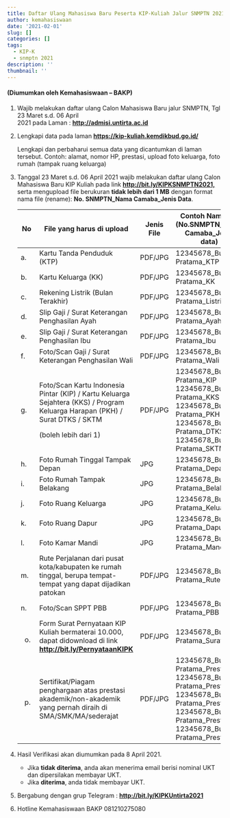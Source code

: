 ```yaml
---
title: Daftar Ulang Mahasiswa Baru Peserta KIP-Kuliah Jalur SNMPTN 2021
author: kemahasiswaan
date: '2021-02-01'
slug: []
categories: []
tags:
  - KIP-K
  - snmptn 2021
description: ''
thumbnail: ''
---
```


#### (Diumumkan oleh Kemahasiswaan -- BAKP)

1.  Wajib melakukan daftar ulang Calon Mahasiswa Baru jalur SNMPTN, Tgl 23 Maret s.d. 06 April\
    2021 pada Laman : [**http://admisi.untirta.ac.id**](http://admisi.untirta.ac.id){.uri target="_blank"}

2.  Lengkapi data pada laman [**https://kip-kuliah.kemdikbud.go.id/**](https://kip-kuliah.kemdikbud.go.id/){.uri target="_blank"}

    Lengkapi dan perbaharui semua data yang dicantumkan di laman tersebut. Contoh: alamat, nomor HP, prestasi, upload foto keluarga, foto rumah (tampak ruang keluarga)

3.  Tanggal 23 Maret s.d. 06 April 2021 wajib melakukan daftar ulang Calon Mahasiswa Baru KIP Kuliah pada link [**http://bit.ly/KIPKSNMPTN2021,**](http://bit.ly/KIPKSNMPTN2021,){.uri} serta mengupload file berukuran **tidak lebih dari 1 MB** dengan format nama file (rename): **No. SNMPTN_Nama Camaba_Jenis Data**.

    +--------+--------------------------------------------------------------------------------------------------------------------------------------------------------------------+----------------+-----------------------------------------------------------------------------------------------------------------------------------------------------------------------------+
    | **No** | **File yang harus di upload**                                                                                                                                      | **Jenis File** | **Contoh Nama file**<br>**(No.SNMPTN_Nama Camaba_Jenis data)**                                                                                                              |
    +========+====================================================================================================================================================================+================+=============================================================================================================================================================================+
    | a\.    | Kartu Tanda Penduduk (KTP)                                                                                                                                         | PDF/JPG        | 12345678_Budi Pratama_KTP                                                                                                                                                   |
    +--------+--------------------------------------------------------------------------------------------------------------------------------------------------------------------+----------------+-----------------------------------------------------------------------------------------------------------------------------------------------------------------------------+
    | b\.    | Kartu Keluarga (KK)                                                                                                                                                | PDF/JPG        | 12345678_Budi Pratama_KK                                                                                                                                                    |
    +--------+--------------------------------------------------------------------------------------------------------------------------------------------------------------------+----------------+-----------------------------------------------------------------------------------------------------------------------------------------------------------------------------+
    | c\.    | Rekening Listrik (Bulan Terakhir)                                                                                                                                  | PDF/JPG        | 12345678_Budi Pratama_Listrik                                                                                                                                               |
    +--------+--------------------------------------------------------------------------------------------------------------------------------------------------------------------+----------------+-----------------------------------------------------------------------------------------------------------------------------------------------------------------------------+
    | d\.    | Slip Gaji / Surat Keterangan Penghasilan Ayah                                                                                                                      | PDF/JPG        | 12345678_Budi Pratama_Ayah                                                                                                                                                  |
    +--------+--------------------------------------------------------------------------------------------------------------------------------------------------------------------+----------------+-----------------------------------------------------------------------------------------------------------------------------------------------------------------------------+
    | e\.    | Slip Gaji / Surat Keterangan Penghasilan Ibu                                                                                                                       | PDF/JPG        | 12345678_Budi Pratama_Ibu                                                                                                                                                   |
    +--------+--------------------------------------------------------------------------------------------------------------------------------------------------------------------+----------------+-----------------------------------------------------------------------------------------------------------------------------------------------------------------------------+
    | f\.    | Foto/Scan Gaji / Surat Keterangan Penghasilan Wali                                                                                                                 | PDF/JPG        | 12345678_Budi Pratama_Wali                                                                                                                                                  |
    +--------+--------------------------------------------------------------------------------------------------------------------------------------------------------------------+----------------+-----------------------------------------------------------------------------------------------------------------------------------------------------------------------------+
    | g\.    | Foto/Scan Kartu Indonesia Pintar (KIP) / Kartu Keluarga <br> Sejahtera (KKS) / Program Keluarga Harapan (PKH) / <br>Surat DTKS / SKTM                              | PDF/JPG        | 12345678_Budi Pratama_KIP<br>12345678_Budi Pratama_KKS<br>12345678_Budi Pratama_PKH<br>12345678_Budi Pratama_DTKS<br>12345678_Budi Pratama_SKTM                             |
    |        |                                                                                                                                                                    |                |                                                                                                                                                                             |
    |        | (boleh lebih dari 1)                                                                                                                                               |                |                                                                                                                                                                             |
    +--------+--------------------------------------------------------------------------------------------------------------------------------------------------------------------+----------------+-----------------------------------------------------------------------------------------------------------------------------------------------------------------------------+
    | h\.    | Foto Rumah Tinggal Tampak Depan                                                                                                                                    | JPG            | 12345678_Budi Pratama_Depan                                                                                                                                                 |
    +--------+--------------------------------------------------------------------------------------------------------------------------------------------------------------------+----------------+-----------------------------------------------------------------------------------------------------------------------------------------------------------------------------+
    | i\.    | Foto Rumah Tampak Belakang                                                                                                                                         | JPG            | 12345678_Budi Pratama_Belakang                                                                                                                                              |
    +--------+--------------------------------------------------------------------------------------------------------------------------------------------------------------------+----------------+-----------------------------------------------------------------------------------------------------------------------------------------------------------------------------+
    | j\.    | Foto Ruang Keluarga                                                                                                                                                | JPG            | 12345678_Budi Pratama_Keluarga                                                                                                                                              |
    +--------+--------------------------------------------------------------------------------------------------------------------------------------------------------------------+----------------+-----------------------------------------------------------------------------------------------------------------------------------------------------------------------------+
    | k\.    | Foto Ruang Dapur                                                                                                                                                   | JPG            | 12345678_Budi Pratama_Dapur                                                                                                                                                 |
    +--------+--------------------------------------------------------------------------------------------------------------------------------------------------------------------+----------------+-----------------------------------------------------------------------------------------------------------------------------------------------------------------------------+
    | l\.    | Foto Kamar Mandi                                                                                                                                                   | JPG            | 12345678_Budi Pratama_Mandi                                                                                                                                                 |
    +--------+--------------------------------------------------------------------------------------------------------------------------------------------------------------------+----------------+-----------------------------------------------------------------------------------------------------------------------------------------------------------------------------+
    | m\.    | Rute Perjalanan dari pusat kota/kabupaten ke rumah <br>tinggal, berupa tempat-tempat yang dapat dijadikan <br>patokan                                              | PDF/JPG        | 12345678_Budi Pratama_Rute                                                                                                                                                  |
    +--------+--------------------------------------------------------------------------------------------------------------------------------------------------------------------+----------------+-----------------------------------------------------------------------------------------------------------------------------------------------------------------------------+
    | n\.    | Foto/Scan SPPT PBB                                                                                                                                                 | PDF/JPG        | 12345678_Budi Pratama_PBB                                                                                                                                                   |
    +--------+--------------------------------------------------------------------------------------------------------------------------------------------------------------------+----------------+-----------------------------------------------------------------------------------------------------------------------------------------------------------------------------+
    | o.     | Form Surat Pernyataan KIP Kuliah bermaterai 10.000, <br>dapat didownload di link [**http://bit.ly/PernyataanKIPK**](http://bit.ly/PernyataanKIPK){target="_blank"} | PDF/JPG        | 12345678_Budi Pratama_Surat                                                                                                                                                 |
    +--------+--------------------------------------------------------------------------------------------------------------------------------------------------------------------+----------------+-----------------------------------------------------------------------------------------------------------------------------------------------------------------------------+
    | p.     | Sertifikat/Piagam penghargaan atas prestasi <br>akademik/non-akademik yang pernah diraih di <br>SMA/SMK/MA/sederajat                                               | PDF/JPG        | 12345678_Budi Pratama_Prestasi1<br>12345678_Budi Pratama_Prestasi2<br>12345678_Budi Pratama_Prestasi3<br>12345678_Budi Pratama_Prestasi4<br>12345678_Budi Pratama_Prestasi5 |
    +--------+--------------------------------------------------------------------------------------------------------------------------------------------------------------------+----------------+-----------------------------------------------------------------------------------------------------------------------------------------------------------------------------+

4.  Hasil Verifikasi akan diumumkan pada 8 April 2021.

    -   Jika **tidak diterima**, anda akan menerima email berisi nominal UKT dan dipersilakan membayar UKT.
    -   Jika **diterima**, anda tidak membayar UKT.

5.  Bergabung dengan grup Telegram : [**http://bit.ly/KIPKUntirta2021**](http://bit.ly/KIPKUntirta2021){.uri}

6.  Hotline Kemahasiswaan BAKP 081210275080

